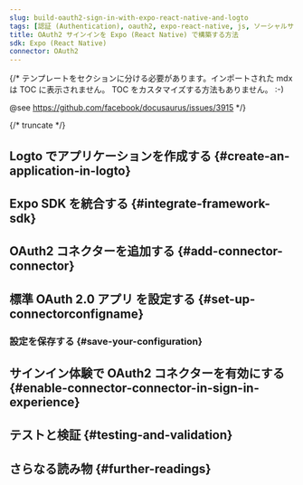 ```yaml
---
slug: build-oauth2-sign-in-with-expo-react-native-and-logto
tags: [認証 (Authentication), oauth2, expo-react-native, js, ソーシャルサインイン, サインイン, ログイン]
title: OAuth2 サインインを Expo (React Native) で構築する方法
sdk: Expo (React Native)
connector: OAuth2
---
```


{/*
  テンプレートをセクションに分ける必要があります。インポートされた mdx は TOC に表示されません。
  TOC をカスタマイズする方法もありません。 :-)

  @see https://github.com/facebook/docusaurus/issues/3915
*/}




{/* truncate */}

<Intro connector={connector} sdk="Expo (React Native)" link="https://expo.dev" />

## Logto でアプリケーションを作成する \{#create-an-application-in-logto}

<CreateApplication type="ネイティブアプリ" framework="Expo" />

## Expo SDK を統合する \{#integrate-framework-sdk}

<IntegrateSdk />

## OAuth2 コネクターを追加する \{#add-connector-connector}

<AddSocialConnector connector={connector} framework="Expo" />

## 標準 OAuth 2.0 アプリ を設定する \{#set-up-connectorconfigname}

<ConnectorGuide />

### 設定を保存する \{#save-your-configuration}

<SaveYourConfiguration connector={connector} />

## サインイン体験で OAuth2 コネクターを有効にする \{#enable-connector-connector-in-sign-in-experience}

<EnableSocialConnector connector={connector} />

## テストと検証 \{#testing-and-validation}

<TestingAndValidation connector={connector} sdk="Expo (React Native)" />

## さらなる読み物 \{#further-readings}

<FurtherReadings />
